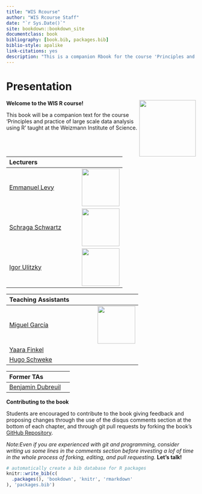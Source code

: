```yaml
--- 
title: "WIS Rcourse"
author: "WIS Rcourse Staff"
date: "`r Sys.Date()`"
site: bookdown::bookdown_site
documentclass: book
bibliography: [book.bib, packages.bib]
biblio-style: apalike
link-citations: yes
description: "This is a companion Rbook for the course 'Principles and practice of large scale data analysis using R' taught at the Weizmann Institute of Science"
---
```


# Presentation 

<img style="float: right;" src="media/koffleR.jpg" height="150">

**Welcome to the WIS R course!**

This book will be a companion text for the course 'Principles and practice of
large scale data analysis using R' taught at the Weizmann Institute of Science.


|**Lecturers** | |
|:--|--:|
|[Emmanuel Levy](https://www.weizmann.ac.il/sb/faculty_pages/ELevy/people.html) |![](https://external-content.duckduckgo.com/iu/?u=http%3A%2F%2Fwww.weizmann.ac.il%2Fsb%2Ffaculty_pages%2FELevy%2Fimages%2Fpeople%2Felevy.jpg&f=1&nofb=1){height=100px}|
|[Schraga Schwartz](https://www.weizmann.ac.il/molgen/Schwartz/) |![](https://external-content.duckduckgo.com/iu/?u=https%3A%2F%2Fwww.cnaf.org.cn%2Fwp-content%2Fuploads%2F2019%2F08%2FSchraga-Schwartz.jpg){height=100px} |
|[Igor Ulitzky](https://www.weizmann.ac.il/Biological_Regulation/IgorUlitsky/home) |![](https://external-content.duckduckgo.com/iu/?u=http%3A%2F%2Fblavatnikawards.org%2Fmedia%2Ffiler_public_thumbnails%2Ffiler_public%2Fd4%2Fee%2Fd4ee2659-4384-4993-885d-06b864213180%2Figor_ulitsky_headshot-250x375.jpg__445x564_q85.jpg){height=100px}|

|**Teaching Assistants** | |
|:--|--:|
|[Miguel García](https://angelcampos.github.io/)| ![](https://pbs.twimg.com/profile_images/1315038164222967810/atIJmERS_400x400.jpg){height=100px}|
|[Yaara Finkel](mailto:yaara.finkel@weizmann.ac.il)| |
|[Hugo Schweke](mailto:hugo.schweke@weizmann.ac.il)| |

|**Former TAs** | |
|:--|--:|
|[Benjamin Dubreuil](mailto:dubreuil.benjamin@gmail.com)| |

**Contributing to the book**

Students are encouraged to contribute to the book giving feedback and proposing
changes through the use of the disqus comments section at the bottom of each 
chapter, and through git pull requests by forking the book's 
[GitHub Repository](https://github.com/WIS-Rcourse/WIS_Rcourse_book). 

*Note:Even if you are experienced with git and programming, consider writing us
some lines in the comments section before investing a lof of time in the whole 
process of forking, editing, and pull requesting.* **Let's talk!**


```r
# automatically create a bib database for R packages
knitr::write_bib(c(
  .packages(), 'bookdown', 'knitr', 'rmarkdown'
), 'packages.bib')
```
